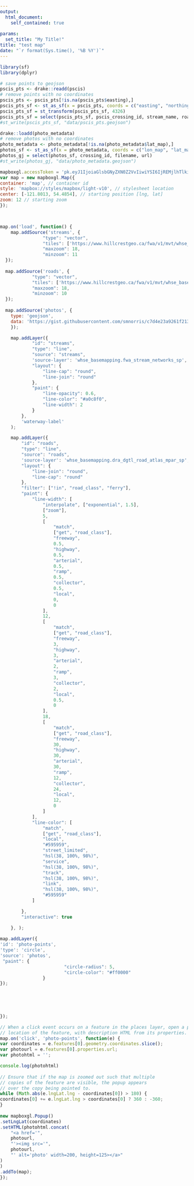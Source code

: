 ```yaml
---
output: 
  html_document:
    self_contained: true 
 
params:
  set_title: "My Title!"
title: "test map"
date: "`r format(Sys.time(), '%B %Y')`"
---
```



``` r
library(sf)
library(dplyr)

# save points to geojson
pscis_pts <- drake::readd(pscis)
# remove points with no coordinates
pscis_pts <- pscis_pts[!is.na(pscis_pts$easting),]
pscis_pts_sf <- st_as_sf(x = pscis_pts, coords = c("easting", "northing"), crs = "EPSG:32610")
pscis_pts_sf = st_transform(pscis_pts_sf, 4326)
pscis_pts_sf = select(pscis_pts_sf, pscis_crossing_id, stream_name, road_name)
#st_write(pscis_pts_sf, "data/pscis_pts.geojson")

drake::loadd(photo_metadata)
# remove photos with no coordinates
photo_metadata <- photo_metadata[!is.na(photo_metadata$lat_map),]
photos_sf <- st_as_sf(x = photo_metadata, coords = c("lon_map", "lat_map"), crs = "EPSG:4326")
photos_gj = select(photos_sf, crossing_id, filename, url)
#st_write(photos_gj, "data/photo_metadata.geojson")
```




<script src='https://api.tiles.mapbox.com/mapbox-gl-js/v1.3.0/mapbox-gl.js'></script>
<link href='https://api.tiles.mapbox.com/mapbox-gl-js/v1.3.0/mapbox-gl.css' rel='stylesheet' />
<style>
body { margin:0; padding:0; }
#map { position:absolute; top:0; bottom:0; width:100%; }
</style>
</head>

<div id='map'></div>

```js


mapboxgl.accessToken = 'pk.eyJ1IjoiaGlsbGNyZXN0Z2VvIiwiYSI6IjREMjlhTlkifQ.-fItotK2VgCxPHt4ocoMYA';
var map = new mapboxgl.Map({
container: 'map', // container id
style: 'mapbox://styles/mapbox/light-v10', // stylesheet location
center: [-121.8013, 54.4854], // starting position [lng, lat]
zoom: 12 // starting zoom
});



map.on('load', function() {
	map.addSource('streams', {
                "type": "vector",
                "tiles": ['https://www.hillcrestgeo.ca/fwa/v1/mvt/whse_basemapping.fwa_stream_networks_sp/{z}/{x}/{y}'],
                "maxzoom": 18,
                "minzoom": 11
  });
  
  map.addSource('roads', {
            "type": "vector",
            "tiles": ['https://www.hillcrestgeo.ca/fwa/v1/mvt/whse_basemapping.dra_dgtl_road_atlas_mpar_sp/{z}/{x}/{y}?columns=road_class'],
            "maxzoom": 18,
            "minzoom": 10
  });
  
  map.addSource('photos', {
    type: 'geojson',
    data: 'https://gist.githubusercontent.com/smnorris/c7d4e23a9261f213d164757e8fcef29b/raw/359e7ec411f0d5c60796bd46d6b285f8670c5124/photo_metadata.geojson'
	});

	map.addLayer({
            "id": "streams",
            "type": "line",
            "source": "streams",
            'source-layer': 'whse_basemapping.fwa_stream_networks_sp',
            "layout": {
                "line-cap": "round",
                "line-join": "round"
            },
            "paint": {
                "line-opacity": 0.6,
                "line-color": "#a0c8f0",
                "line-width": 2
            }
        },
        'waterway-label'
    );

    map.addLayer({
        "id": "roads",
        "type": "line",
        "source": "roads",
        'source-layer': 'whse_basemapping.dra_dgtl_road_atlas_mpar_sp',
        "layout": {
            "line-join": "round",
            "line-cap": "round"
        },
        "filter": ["!in", "road_class", "ferry"],
        "paint": {
            "line-width": [
                "interpolate", ["exponential", 1.5],
                ["zoom"],
                5,
                [
                    "match",
                    ["get", "road_class"],
                    "freeway",
                    0.5,
                    "highway",
                    0.5,
                    "arterial",
                    0.5,
                    "ramp",
                    0.5,
                    "collector",
                    0.5,
                    "local",
                    0,
                    0
                ],
                12,
                [
                    "match",
                    ["get", "road_class"],
                    "freeway",
                    3,
                    "highway",
                    3,
                    "arterial",
                    2,
                    "ramp",
                    3,
                    "collector",
                    2,
                    "local",
                    0.5,
                    0
                ],
                18,
                [
                    "match",
                    ["get", "road_class"],
                    "freeway",
                    30,
                    "highway",
                    30,
                    "arterial",
                    30,
                    "ramp",
                    12,
                    "collector",
                    24,
                    "local",
                    12,
                    0
                ]
            ],
            "line-color": [
                "match",
                ["get", "road_class"],
                "local",
                "#595959",
                "street_limited",
                "hsl(38, 100%, 98%)",
                "service",
                "hsl(38, 100%, 98%)",
                "track",
                "hsl(38, 100%, 98%)",
                "link",
                "hsl(38, 100%, 98%)",
                "#595959"
            ]

        },
        "interactive": true

    }, );
    
map.addLayer({
'id': 'photo-points',
'type': 'circle',
'source': 'photos',
 "paint": {
                        "circle-radius": 5,
                        "circle-color": "#ff0000"
                }
});

               
                
                

});

// When a click event occurs on a feature in the places layer, open a popup at the
// location of the feature, with description HTML from its properties.
map.on('click', 'photo-points', function(e) {
var coordinates = e.features[0].geometry.coordinates.slice();
var photourl = e.features[0].properties.url;
var photohtml = '';

console.log(photohtml)
 
// Ensure that if the map is zoomed out such that multiple
// copies of the feature are visible, the popup appears
// over the copy being pointed to.
while (Math.abs(e.lngLat.lng - coordinates[0]) > 180) {
coordinates[0] += e.lngLat.lng > coordinates[0] ? 360 : -360;
}
 
new mapboxgl.Popup()
.setLngLat(coordinates)
.setHTML(photohtml.concat(
	"<a href='",
	photourl,
	"'><img src='",
	photourl,
	"' alt='photo' width=200, height=125></a>"
)
)
.addTo(map);
});

```